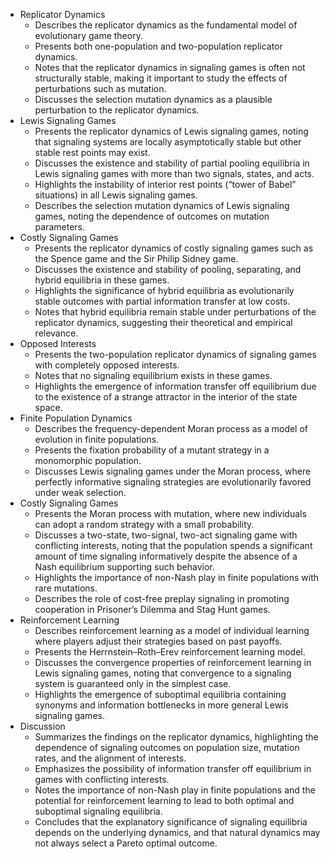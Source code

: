 <!-- USING AN UNNUMBERED MARKDOWN LIST THE OUTLINE GOES HERE -->

- Replicator Dynamics
  - Describes the replicator dynamics as the fundamental model of evolutionary game theory.
  - Presents both one-population and two-population replicator dynamics.
  - Notes that the replicator dynamics in signaling games is often not structurally stable, making it important to study the effects of perturbations such as mutation.
  - Discusses the selection mutation dynamics as a plausible perturbation to the replicator dynamics.
- Lewis Signaling Games
  - Presents the replicator dynamics of Lewis signaling games, noting that signaling systems are locally asymptotically stable but other stable rest points may exist.
  - Discusses the existence and stability of partial pooling equilibria in Lewis signaling games with more than two signals, states, and acts.
  - Highlights the instability of interior rest points ("tower of Babel" situations) in all Lewis signaling games.
  - Describes the selection mutation dynamics of Lewis signaling games, noting the dependence of outcomes on mutation parameters.
- Costly Signaling Games
  - Presents the replicator dynamics of costly signaling games such as the Spence game and the Sir Philip Sidney game.
  - Discusses the existence and stability of pooling, separating, and hybrid equilibria in these games.
  - Highlights the significance of hybrid equilibria as evolutionarily stable outcomes with partial information transfer at low costs.
  - Notes that hybrid equilibria remain stable under perturbations of the replicator dynamics, suggesting their theoretical and empirical relevance.
- Opposed Interests
  - Presents the two-population replicator dynamics of signaling games with completely opposed interests.
  - Notes that no signaling equilibrium exists in these games.
  - Highlights the emergence of information transfer off equilibrium due to the existence of a strange attractor in the interior of the state space.
- Finite Population Dynamics
  - Describes the frequency-dependent Moran process as a model of evolution in finite populations.
  - Presents the fixation probability of a mutant strategy in a monomorphic population.
  - Discusses Lewis signaling games under the Moran process, where perfectly informative signaling strategies are evolutionarily favored under weak selection.
- Costly Signaling Games
  - Presents the Moran process with mutation, where new individuals can adopt a random strategy with a small probability.
  - Discusses a two-state, two-signal, two-act signaling game with conflicting interests, noting that the population spends a significant amount of time signaling informatively despite the absence of a Nash equilibrium supporting such behavior.
  - Highlights the importance of non-Nash play in finite populations with rare mutations.
  - Describes the role of cost-free preplay signaling in promoting cooperation in Prisoner's Dilemma and Stag Hunt games.
- Reinforcement Learning
  - Describes reinforcement learning as a model of individual learning where players adjust their strategies based on past payoffs.
  - Presents the Herrnstein–Roth–Erev reinforcement learning model.
  - Discusses the convergence properties of reinforcement learning in Lewis signaling games, noting that convergence to a signaling system is guaranteed only in the simplest case.
  - Highlights the emergence of suboptimal equilibria containing synonyms and information bottlenecks in more general Lewis signaling games.
- Discussion
  - Summarizes the findings on the replicator dynamics, highlighting the dependence of signaling outcomes on population size, mutation rates, and the alignment of interests.
  - Emphasizes the possibility of information transfer off equilibrium in games with conflicting interests.
  - Notes the importance of non-Nash play in finite populations and the potential for reinforcement learning to lead to both optimal and suboptimal signaling equilibria.
  - Concludes that the explanatory significance of signaling equilibria depends on the underlying dynamics, and that natural dynamics may not always select a Pareto optimal outcome.